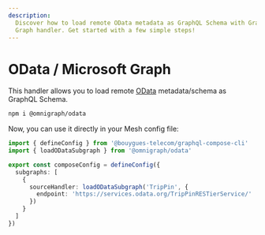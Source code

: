 ```yaml
---
description:
  Discover how to load remote OData metadata as GraphQL Schema with GraphQL Mesh's OData/Microsoft
  Graph handler. Get started with a few simple steps!
---
```


# OData / Microsoft Graph

This handler allows you to load remote [OData](https://odata.org) metadata/schema as GraphQL Schema.

```sh npm2yarn
npm i @omnigraph/odata
```

Now, you can use it directly in your Mesh config file:

```ts filename="mesh.config.ts"
import { defineConfig } from '@bouygues-telecom/graphql-compose-cli'
import { loadODataSubgraph } from '@omnigraph/odata'

export const composeConfig = defineConfig({
  subgraphs: [
    {
      sourceHandler: loadODataSubgraph('TripPin', {
        endpoint: 'https://services.odata.org/TripPinRESTierService/'
      })
    }
  ]
})
```
